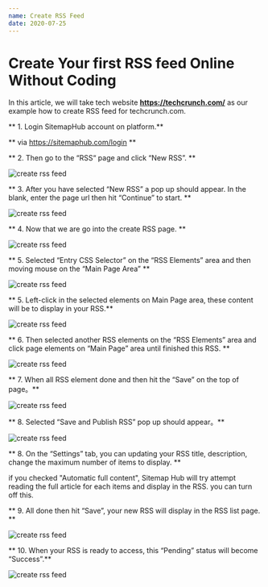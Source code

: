 ```yaml
---
name: Create RSS Feed
date: 2020-07-25
---
```


# Create Your first RSS feed Online Without Coding

In this article, we will take tech website **https://techcrunch.com/** as our example how to create RSS feed for techcrunch.com.

** 1. Login SitemapHub account on platform.**

** via https://sitemaphub.com/login **

** 2. Then go to the “RSS“ page and click “New RSS”. **

![create rss feed](../static/images/create-rss-feed-01.png)

** 3. After you have selected “New RSS” a pop up should appear. In the blank, enter the page url then hit “Continue” to start. **

![create rss feed](../static/images/create-rss-feed-02.png)

** 4. Now that we are go into the create RSS page. **

![create rss feed](../static/images/create-rss-feed-03.png)

** 5. Selected “Entry CSS Selector” on the “RSS Elements” area and then moving mouse on the “Main Page Area” **

![create rss feed](../static/images/create-rss-feed-04.png)

** 5. Left-click in the selected elements on Main Page area, these content will be to display in your RSS.**

![create rss feed](../static/images/create-rss-feed-04.png)

** 6. Then selected another RSS elements on the “RSS Elements”  area and click page elements on “Main Page” area until finished this RSS. **

![create rss feed](../static/images/create-rss-feed-05.png)

** 7. When all RSS element done and then hit the “Save” on the top of page。**

![create rss feed](../static/images/create-rss-feed-06.png)

** 8. Selected “Save and Publish RSS” pop up should appear。**

![create rss feed](../static/images/create-rss-feed-07.png)

** 8. On the “Settings” tab, you can updating your RSS title, description, change the maximum number of items to display. **

if you checked "Automatic full content", Sitemap Hub will try attempt reading the full article for each items and display in the RSS. you can turn off this.

** 9. All done then hit “Save”, your new RSS will display in the RSS list page. ** 

![create rss feed](../static/images/create-rss-feed-08.png)

** 10. When your RSS is ready to access, this “Pending” status will become “Success”.**

![create rss feed](../static/images/create-rss-feed-09.png)